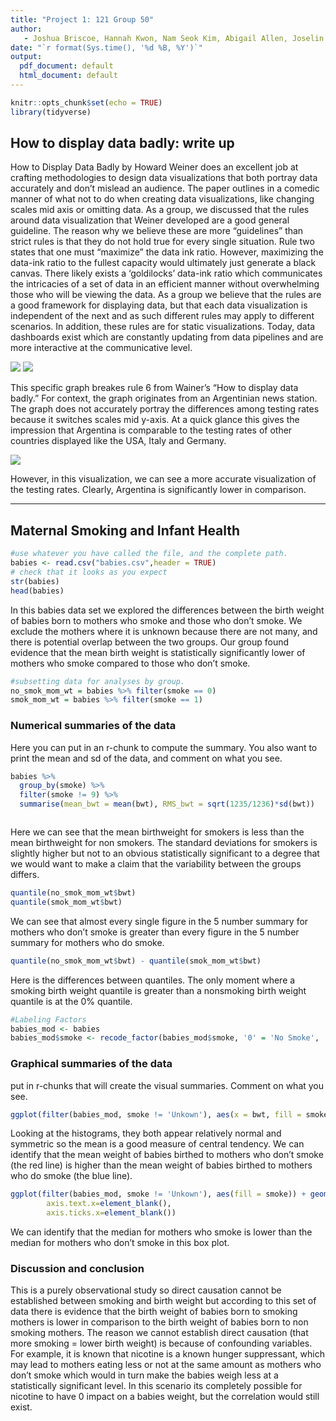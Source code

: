 ---
title: "Project 1: 121 Group 50"
author: 
   - Joshua Briscoe, Hannah Kwon, Nam Seok Kim, Abigail Allen, Joselin Hartanto
date: "`r format(Sys.time(), '%d %B, %Y')`"
output:
  pdf_document: default
  html_document: default
---

```{r setup, include=FALSE}
knitr::opts_chunk$set(echo = TRUE)
library(tidyverse)
```


## How to display data badly: write up

How to Display Data Badly by Howard Weiner does an excellent job at crafting methodologies to design data visualizations that both portray data accurately and don’t mislead an audience. The paper outlines in a comedic manner of what not to do when creating data visualizations, like changing scales mid axis or omitting data. As a group, we discussed that the rules around data visualization that Weiner developed are a good general guideline. The reason why we believe these are more “guidelines” than strict rules is that they do not hold true for every single situation. Rule two states that one must “maximize” the data ink ratio. However, maximizing the data-ink ratio to the fullest capacity would ultimately just generate a black canvas. There likely exists a ‘goldilocks’ data-ink ratio which communicates the intricacies of a set of data in an efficient manner without overwhelming those who will be viewing the data. As a group we believe that the rules are a good framework for displaying data, but that each data visualization is independent of the next and as such different rules may apply to different scenarios. In addition, these rules are for static visualizations. Today, data dashboards exist which are constantly updating from data pipelines and are more interactive at the communicative level.

![](donner.png)
![](baddata.png)

This specific graph breakes rule 6 from Wainer's "How to display data badly." For context, the graph originates from an Argentinian news station. The graph does not accurately portray the differences among testing rates because it switches scales mid y-axis. At a quick glance this gives the impression that Argentina is comparable to the testing rates of other countries displayed like the USA, Italy and Germany. 

![](baddataaccurate.png)

However, in this visualization, we can see a more accurate visualization of the testing rates. Clearly, Argentina is significantly lower in comparison. 

**********
## Maternal Smoking and Infant Health

```{r load-data}
#use whatever you have called the file, and the complete path.
babies <- read.csv("babies.csv",header = TRUE)
# check that it looks as you expect
str(babies)
head(babies)
```

In this babies data set we explored the differences between the birth weight of babies born to mothers who smoke and those who don't smoke. We exclude the mothers where it is unknown because there are not many, and there is potential overlap between the two groups. Our group found evidence that the mean birth weight is statistically significantly lower of mothers who smoke compared to those who don't smoke. 

```{r}
#subsetting data for analyses by group.
no_smok_mom_wt = babies %>% filter(smoke == 0)
smok_mom_wt = babies %>% filter(smoke == 1)
```

### Numerical summaries of the data

Here you can put in an r-chunk to compute the summary.
You also want to print the mean and sd of the data, and comment on what you see.

``` {r numerical-summary}
babies %>% 
  group_by(smoke) %>% 
  filter(smoke != 9) %>% 
  summarise(mean_bwt = mean(bwt), RMS_bwt = sqrt(1235/1236)*sd(bwt))



```

Here we can see that the mean birthweight for smokers is less than the mean birthweight for non smokers. The standard deviations for smokers is slightly higher but not to an obvious statistically significant to a degree that we would want to make a claim that the variability between the groups differs. 

```{r}
quantile(no_smok_mom_wt$bwt)
quantile(smok_mom_wt$bwt)
```

We can see that almost every single figure in the 5 number summary for mothers who don't smoke is greater than every figure in the 5 number summary for mothers who do smoke. 

```{r}
quantile(no_smok_mom_wt$bwt) - quantile(smok_mom_wt$bwt)
```

Here is the differences between quantiles. The only moment where a smoking birth weight quantile is greater than a nonsmoking birth weight quantile is at the 0% quantile. 

```{r}
#Labeling Factors
babies_mod <- babies
babies_mod$smoke <- recode_factor(babies_mod$smoke, '0' = 'No Smoke', '1' = 'Smoke', '9' = 'Unkown')
```

### Graphical summaries of the data

put in r-chunks that will create the visual summaries. Comment on what you see.
``` {r histograms}
ggplot(filter(babies_mod, smoke != 'Unkown'), aes(x = bwt, fill = smoke, color = smoke)) + geom_histogram(alpha = 0.5, position = "identity") + scale_color_grey() + theme_classic() + geom_vline(xintercept = mean(no_smok_mom_wt$bwt), size = 1.5, color = 'red') + geom_vline(xintercept = mean(smok_mom_wt$bwt), color = 'blue', size = 1.5) + labs(title = 'Histogram of Weights', y = 'Frequency', x= 'Birthweight(oz)')
```

Looking at the histograms, they both appear relatively normal and symmetric so the mean is a good measure of central tendency. We can identify that the mean weight of babies birthed to mothers who don't smoke (the red line) is higher than the mean weight of babies birthed to mothers who do smoke (the blue line). 

``` {r box-plots}
ggplot(filter(babies_mod, smoke != 'Unkown'), aes(fill = smoke)) + geom_boxplot(aes(y = bwt, group = smoke)) + theme_classic() + labs(title = 'Boxplot of Birthweights', y = 'Birthweight(oz)') + theme(axis.title.x=element_blank(),
        axis.text.x=element_blank(),
        axis.ticks.x=element_blank())
```

We can identify that the median for mothers who smoke is lower than the median for mothers who don't smoke in this box plot. 

### Discussion and conclusion 

This is a purely observational study so direct causation cannot be established between smoking and birth weight but according to this set of data there is evidence that the birth weight of babies born to smoking mothers is lower in comparison to the birth weight of babies born to non smoking mothers. The reason we cannot establish direct causation (that more smoking = lower birth weight) is because of confounding variables. For example, it is known that nicotine is a known hunger suppressant, which may lead to mothers eating less or not at the same amount as mothers who don't smoke which would in turn make the babies weigh less at a statistically significant level. In this scenario its completely possible for nicotine to have 0 impact on a babies weight, but the correlation would still exist.  
